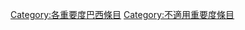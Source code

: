 {{Articles by Importance|topic=巴西|project=巴西|format=toc}}
{{Wikipedia category}}
{{emptycat}}
[[Category:各重要度巴西條目|Category:各重要度巴西條目]]
[[Category:不適用重要度條目|Category:不適用重要度條目]]